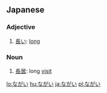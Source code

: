 ==Japanese==
===Adjective===
{{ja-adj|h|decl=i|rom=nagai}}
# [[長い]]: [[long]]

===Noun===
{{ja-noun|h|rom=nagai}}
# [[長居]]: long [[visit]]

[[lo:ながい]]
[[hu:ながい]]
[[ja:ながい]]
[[pl:ながい]]